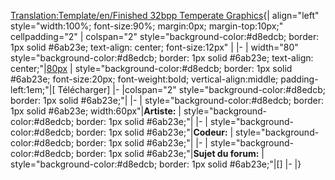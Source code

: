<noinclude>[[Translation:Template/en/Finished 32bpp Temperate Graphics]]{{en/-}}</noinclude>{| align="left" style="width:100%; font-size:90%; margin:0px; margin-top:10px;" cellpadding="2"
| colspan="2" style="background-color:#d8edcb; border: 1px solid #6ab23e; text-align: center; font-size:12px" |<strong>{{{titre}}}</strong>
|-
| width="80" style="background-color:#d8edcb; border: 1px solid #6ab23e; text-align: center;"|[[Main/en/{{{image}}}|80px]]
| style="background-color:#d8edcb; border: 1px solid #6ab23e; font-size:20px; font-weight:bold; vertical-align:middle; padding-left:1em;"|[{{{fichier}}} Télécharger]
|-
|colspan="2" style="background-color:#d8edcb; border: 1px solid #6ab23e;"|{{{notes}}}
|-
| style="background-color:#d8edcb; border: 1px solid #6ab23e; width:60px"|<strong>Artiste:</strong>
| style="background-color:#d8edcb; border: 1px solid #6ab23e;"|{{{artiste}}}
|-
| style="background-color:#d8edcb; border: 1px solid #6ab23e;"|<strong>Codeur:</strong>
| style="background-color:#d8edcb; border: 1px solid #6ab23e;"|{{{codeur}}}
|-
| style="background-color:#d8edcb; border: 1px solid #6ab23e;"|<strong>Sujet du forum:</strong>
| style="background-color:#d8edcb; border: 1px solid #6ab23e;"|[{{{forum}}}]
|-
|}